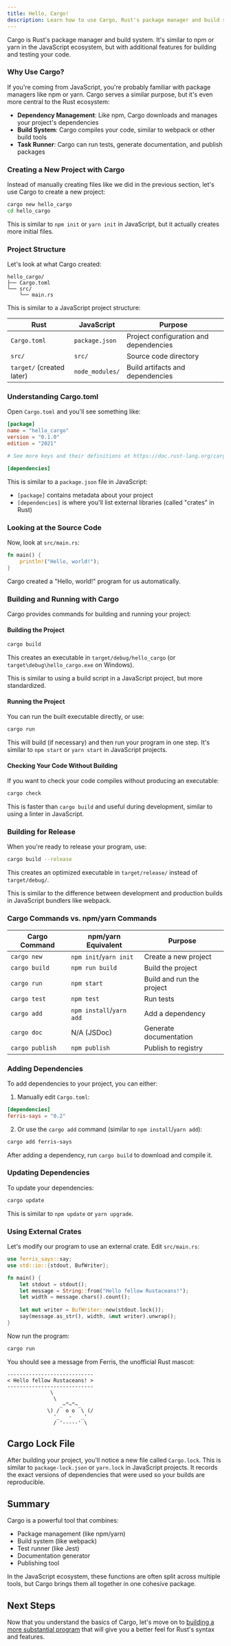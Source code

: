 ```yaml
---
title: Hello, Cargo!
description: Learn how to use Cargo, Rust's package manager and build system
---
```


Cargo is Rust's package manager and build system. It's similar to npm or yarn in the JavaScript ecosystem, but with additional features for building and testing your code.

### Why Use Cargo?

If you're coming from JavaScript, you're probably familiar with package managers like npm or yarn. Cargo serves a similar purpose, but it's even more central to the Rust ecosystem:

- **Dependency Management**: Like npm, Cargo downloads and manages your project's dependencies
- **Build System**: Cargo compiles your code, similar to webpack or other build tools
- **Task Runner**: Cargo can run tests, generate documentation, and publish packages

### Creating a New Project with Cargo

Instead of manually creating files like we did in the previous section, let's use Cargo to create a new project:

```bash
cargo new hello_cargo
cd hello_cargo
```

This is similar to `npm init` or `yarn init` in JavaScript, but it actually creates more initial files.

### Project Structure

Let's look at what Cargo created:

```
hello_cargo/
├── Cargo.toml
└── src/
    └── main.rs
```

This is similar to a JavaScript project structure:

| Rust | JavaScript | Purpose |
|------|------------|---------|
| `Cargo.toml` | `package.json` | Project configuration and dependencies |
| `src/` | `src/` | Source code directory |
| `target/` (created later) | `node_modules/` | Build artifacts and dependencies |

### Understanding Cargo.toml

Open `Cargo.toml` and you'll see something like:

```toml
[package]
name = "hello_cargo"
version = "0.1.0"
edition = "2021"

# See more keys and their definitions at https://doc.rust-lang.org/cargo/reference/manifest.html

[dependencies]
```

This is similar to a `package.json` file in JavaScript:

- `[package]` contains metadata about your project
- `[dependencies]` is where you'll list external libraries (called "crates" in Rust)

### Looking at the Source Code

Now, look at `src/main.rs`:

```rust
fn main() {
    println!("Hello, world!");
}
```

Cargo created a "Hello, world!" program for us automatically.

### Building and Running with Cargo

Cargo provides commands for building and running your project:

#### Building the Project

```bash
cargo build
```

This creates an executable in `target/debug/hello_cargo` (or `target\debug\hello_cargo.exe` on Windows).

This is similar to using a build script in a JavaScript project, but more standardized.

#### Running the Project

You can run the built executable directly, or use:

```bash
cargo run
```

This will build (if necessary) and then run your program in one step. It's similar to `npm start` or `yarn start` in JavaScript projects.

#### Checking Your Code Without Building

If you want to check your code compiles without producing an executable:

```bash
cargo check
```

This is faster than `cargo build` and useful during development, similar to using a linter in JavaScript.

### Building for Release

When you're ready to release your program, use:

```bash
cargo build --release
```

This creates an optimized executable in `target/release/` instead of `target/debug/`.

This is similar to the difference between development and production builds in JavaScript bundlers like webpack.

### Cargo Commands vs. npm/yarn Commands

| Cargo Command | npm/yarn Equivalent | Purpose |
|---------------|---------------------|---------|
| `cargo new` | `npm init`/`yarn init` | Create a new project |
| `cargo build` | `npm run build` | Build the project |
| `cargo run` | `npm start` | Build and run the project |
| `cargo test` | `npm test` | Run tests |
| `cargo add` | `npm install`/`yarn add` | Add a dependency |
| `cargo doc` | N/A (JSDoc) | Generate documentation |
| `cargo publish` | `npm publish` | Publish to registry |

### Adding Dependencies

To add dependencies to your project, you can either:

1. Manually edit `Cargo.toml`:
```toml
[dependencies]
ferris-says = "0.2"
```

2. Or use the `cargo add` command (similar to `npm install`/`yarn add`):
```bash
cargo add ferris-says
```

After adding a dependency, run `cargo build` to download and compile it.

### Updating Dependencies

To update your dependencies:

```bash
cargo update
```

This is similar to `npm update` or `yarn upgrade`.

### Using External Crates

Let's modify our program to use an external crate. Edit `src/main.rs`:

```rust
use ferris_says::say;
use std::io::{stdout, BufWriter};

fn main() {
    let stdout = stdout();
    let message = String::from("Hello fellow Rustaceans!");
    let width = message.chars().count();
    
    let mut writer = BufWriter::new(stdout.lock());
    say(message.as_str(), width, &mut writer).unwrap();
}
```

Now run the program:

```bash
cargo run
```

You should see a message from Ferris, the unofficial Rust mascot:

```
----------------------------
< Hello fellow Rustaceans! >
----------------------------
              \
               \
                 _~^~^~_
             \) /  o o  \ (/
               '_   -   _'
               / '-----' \
```

## Cargo Lock File

After building your project, you'll notice a new file called `Cargo.lock`. This is similar to `package-lock.json` or `yarn.lock` in JavaScript projects. It records the exact versions of dependencies that were used so your builds are reproducible.

## Summary

Cargo is a powerful tool that combines:
- Package management (like npm/yarn)
- Build system (like webpack)
- Test runner (like Jest)
- Documentation generator
- Publishing tool

In the JavaScript ecosystem, these functions are often split across multiple tools, but Cargo brings them all together in one cohesive package.

## Next Steps

Now that you understand the basics of Cargo, let's move on to [building a more substantial program](/en/guessing-game/) that will give you a better feel for Rust's syntax and features. 
